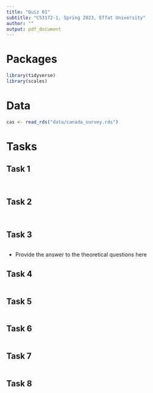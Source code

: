 ---
title: "Quiz 01"
subtitle: "CS3172-1, Spring 2023, Effat University"
author: ""
output: pdf_document
---

# Packages

```{r load-packages, message = FALSE, warning = FALSE}
library(tidyverse) 
library(scales)
``` 

# Data

```{r read-in-data, message = FALSE}
cas <- read_rds("data/canada_survey.rds")
```

# Tasks

## Task 1

```{r}


```

```{r}


```

## Task 2

```{r}




```

```{r}




```

## Task 3

```{r}




```

- Provide the answer to the theoretical questions here

## Task 4

```{r}



```

## Task 5

```{r}





```

## Task 6

```{r message=FALSE}





```

## Task 7

```{r fig.width=7, fig.height=6, message=FALSE}




```

## Task 8




